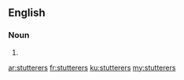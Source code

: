 ==English==

===Noun===
{{head|en|noun plural form}}

# {{plural of|stutterer|lang=en}}

[[ar:stutterers]]
[[fr:stutterers]]
[[ku:stutterers]]
[[my:stutterers]]